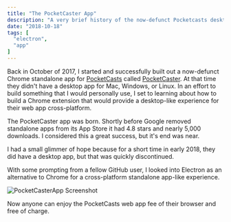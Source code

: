 ```yaml
---
title: "The PocketCaster App"
description: "A very brief history of the now-defunct Pocketcasts desktop app."
date: "2018-10-18"
tags: [
  "electron",
  "app"
]
---
```


Back in October of 2017, I started and successfully built out a now-defunct Chrome standalone app for [PocketCasts](https://www.pocketcasts.com/) called [PocketCaster](https://github.com/jomurgel/PocketCaster). At that time they didn't have a desktop app for Mac, Windows, or Linux. In an effort to build something that I would personally use, I set to learning about how to build a Chrome extension that would provide a desktop-like experience for their web app cross-platform.

The PocketCaster app was born. Shortly before Google removed standalone apps from its App Store it had 4.8 stars and nearly 5,000 downloads. I considered this a great success, but it's end was near.

I had a small glimmer of hope because for a short time in early 2018, they did have a desktop app, but that was quickly discontinued.

With some prompting from a fellow GitHub user, I looked into Electron as an alternative to Chrome for a cross-platform standalone app-like experience.

<img src="/pocket-caster/app.jpg" alt="PocketCasterApp Screenshot" />

Now anyone can enjoy the PocketCasts web app fee of their browser and free of charge.

